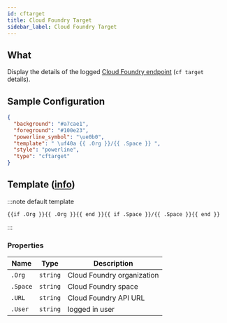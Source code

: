 ```yaml
---
id: cftarget
title: Cloud Foundry Target
sidebar_label: Cloud Foundry Target
---
```


## What

Display the details of the logged [Cloud Foundry endpoint][cf-target] (`cf target` details).

## Sample Configuration

```json
{
  "background": "#a7cae1",
  "foreground": "#100e23",
  "powerline_symbol": "\ue0b0",
  "template": " \uf40a {{ .Org }}/{{ .Space }} ",
  "style": "powerline",
  "type": "cftarget"
}
```

## Template ([info][templates])

:::note default template

```template
{{if .Org }}{{ .Org }}{{ end }}{{ if .Space }}/{{ .Space }}{{ end }}
```

:::

### Properties

| Name     | Type     | Description                |
| -------- | -------- | -------------------------- |
| `.Org`   | `string` | Cloud Foundry organization |
| `.Space` | `string` | Cloud Foundry space        |
| `.URL`   | `string` | Cloud Foundry API URL      |
| `.User`  | `string` | logged in user             |

[templates]: /docs/configuration/templates
[cf-target]: https://cli.cloudfoundry.org/en-US/v8/target.html
